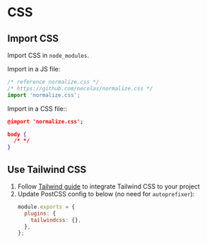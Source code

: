 # CSS

## Import CSS

Import CSS in `node_modules`.

Import in a JS file:

```js filename="src/index.js"
/* reference normalize.css */
/* https://github.com/necolas/normalize.css */
import 'normalize.css';
```

Import in a CSS file::
```json
@import 'normalize.css';

body {
  /* */
}
```


## Use Tailwind CSS

1. Follow [Tailwind guide](../../css/tailwind-css.mdx#installation-react) to integrate Tailwind CSS to your project
2. Update PostCSS config to below (no need for `autoprefixer`):
    ```js filename="postcss.config.cjs"
    module.exports = {
      plugins: {
        tailwindcss: {},
      },
    };
    ```
